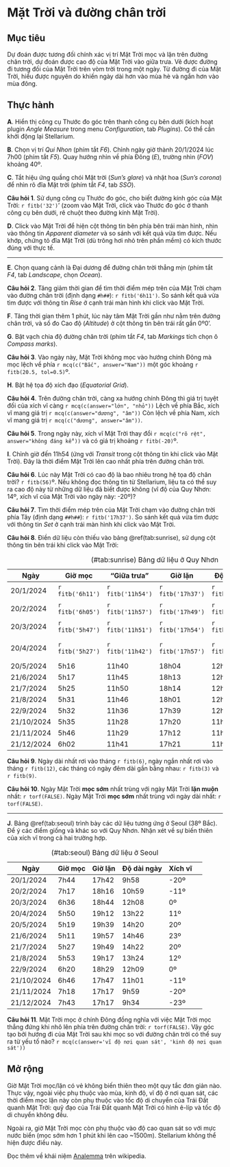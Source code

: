 # Mặt Trời và đường chân trời

## Mục tiêu

Dự đoán được tương đối chính xác vị trí Mặt Trời mọc và lặn trên đường chân trời, dự đoán được cao độ của Mặt Trời vào giữa trưa. Vẽ được đường đi tương đối của Mặt Trời trên vòm trời trong một ngày. Từ đường đi của Mặt Trời, hiểu được nguyên do khiến ngày dài hơn vào mùa hè và ngắn hơn vào mùa đông.

## Thực hành

**A**. Hiển thị công cụ Thước đo góc trên thanh công cụ bên dưới (kích hoạt plugin *Angle Measure* trong menu *Configuration*, tab *Plugins*). Có thể cần khởi động lại Stellarium.

**B**. Chọn vị trí *Qui Nhon* (phím tắt *F6*). Chỉnh ngày giờ thành 20/1/2024 lúc 7h00 (phím tắt *F5*). Quay hướng nhìn về phía Đông (*E*), trường nhìn (*FOV*) khoảng 40º.

**C**. Tắt hiệu ứng quầng chói Mặt trời (*Sun's glare*) và nhật hoa (*Sun's corona*) để nhìn rõ đĩa Mặt trời (phím tắt *F4*, tab *SSO*).

::: {.webex-box}
**Câu hỏi 1**. Sử dụng công cụ Thước đo góc, cho biết đường kính góc của Mặt Trời: `r fitb('32')`' (zoom vào Mặt Trời, click vào Thước đo góc ở thanh công cụ bên dưới, rê chuột theo đường kính Mặt Trời).
:::

**D**. Click vào Mặt Trời để hiện cột thông tin bên phía bên trái màn hình, nhìn vào thông tin *Apparent diameter* và so sánh với kết quả vừa tìm được. Nếu khớp, chứng tỏ đĩa Mặt Trời (dù trông hơi nhỏ trên phần mềm) có kích thước đúng với thực tế.

---

**E**. Chọn quang cảnh là Đại dương để đường chân trời thẳng mịn (phím tắt *F4*, tab *Landscape*, chọn *Ocean*).

::: {.webex-box}
**Câu hỏi 2**. Tăng giảm thời gian để tìm thời điểm mép trên của Mặt Trời chạm vào đường chân trời (định dạng `#h##`): `r fitb('6h11')`. So sánh kết quả vừa tìm được với thông tin *Rise* ở cạnh trái màn hình khi click vào Mặt Trời.
:::

**F**. Tăng thời gian thêm 1 phút, lúc này tâm Mặt Trời gần như nằm trên đường chân trời, và số đo Cao độ (*Altitude*) ở cột thông tin bên trái rất gần 0º0'.

**G**. Bật vạch chia độ đường chân trời (phím tắt *F4*, tab *Markings* tích chọn ô *Compass marks*).

::: {.webex-box}
**Câu hỏi 3**. Vào ngày này, Mặt Trời không mọc vào hướng chính Đông mà mọc lệch về phía `r mcq(c("Bắc", answer="Nam"))` một góc khoảng `r fitb(20.5, tol=0.5)`º.
:::

**H**. Bật hệ tọa độ xích đạo (*Equatorial Grid*). 

::: {.webex-box}
**Câu hỏi 4**. Trên đường chân trời, càng xa hướng chính Đông thì giá trị tuyệt đối của xích vĩ càng `r mcq(c(answer="lớn", "nhỏ"))`
Lệch về phía Bắc, xích vĩ mang giá trị `r mcq(c(answer="dương", "âm"))`
Còn lệch về phía Nam, xích vĩ mang giá trị `r mcq(c("dương", answer="âm"))`.

**Câu hỏi 5**. Trong ngày này, xích vĩ Mặt Trời thay đổi `r mcq(c("rõ rệt", answer="không đáng kể"))` và có giá trị khoảng `r fitb(-20)`º.
:::

**I**. Chỉnh giờ đến 11h54 (ứng với *Transit* trong cột thông tin khi click vào Mặt Trời). Đây là thời điểm Mặt Trời lên cao nhất phía trên đường chân trời.

::: {.webex-box}
**Câu hỏi 6**. Lúc này Mặt Trời có cao độ là bao nhiêu trong hệ tọa độ chân trời? `r fitb(56)`º. Nếu không đọc thông tin từ Stellarium, liệu ta có thể suy ra cao độ này từ những dữ liệu đã biết được không (vĩ độ của Quy Nhơn: 14º, xích vĩ của Mặt Trời vào ngày này: -20º)?

**Câu hỏi 7**. Tìm thời điểm mép trên của Mặt Trời chạm vào đường chân trời phía Tây (định dạng `##h##`): `r fitb('17h37')`. So sánh kết quả vừa tìm được với thông tin *Set* ở cạnh trái màn hình khi click vào Mặt Trời.

**Câu hỏi 8**. Điền dữ liệu còn thiếu vào bảng \@ref(tab:sunrise), sử dụng cột thông tin bên trái khi click vào Mặt Trời:

| Ngày | Giờ mọc | "Giữa trưa" | Giờ lặn | Độ dài ngày | Xích vĩ |
| ---- | ---- | ---- | ---- | ---- | ---- |
| 20/1/2024 | `r fitb('6h11')` | `r fitb('11h54')` | `r fitb('17h37')` | `r fitb('11h26')` | `r fitb(-20)`º |
| 20/2/2024 | `r fitb('6h05')` | `r fitb('11h57')` | `r fitb('17h49')` | `r fitb('11h45')` | `r fitb(-11)`º |
| 20/3/2024 | `r fitb('5h47')` | `r fitb('11h51')` | `r fitb('17h54')` | `r fitb('12h07')` | `r fitb(0, width=3)`º |
| 20/4/2024 | `r fitb('5h27')` | `r fitb('11h42')` | `r fitb('17h57')` | `r fitb('12h30')` | `r fitb(11, width=3)`º |
| 20/5/2024 | 5h16 | 11h40 | 18h04 | 12h48 | 20º |
| 21/6/2024 | 5h17 | 11h45 | 18h13 | 12h56 | 23º |
| 21/7/2024 | 5h25 | 11h50 | 18h14 | 12h49 | 20º |
| 21/8/2024 | 5h31 | 11h46 | 18h01 | 12h31 | 12º |
| 22/9/2024 | 5h32 | 11h36 | 17h39 | 12h07 | 0º |
| 21/10/2024 | 5h35 | 11h28 | 17h20 | 11h45 | -11º |
| 21/11/2024 | 5h46 | 11h29 | 17h12 | 11h26 | -20º |
| 21/12/2024 | 6h02 | 11h41 | 17h21 | 11h19 | -23º |

: (\#tab:sunrise) Bảng dữ liệu ở Quy Nhơn

**Câu hỏi 9**. Ngày dài nhất rơi vào tháng `r fitb(6)`, ngày ngắn nhất rơi vào tháng `r fitb(12)`, các tháng có ngày đêm dài gần bằng nhau: `r fitb(3)` và `r fitb(9)`.

**Câu hỏi 10**. Ngày Mặt Trời __mọc sớm__ nhất trùng với ngày Mặt Trời __lặn muộn__ nhất: `r torf(FALSE)`. Ngày Mặt Trời __mọc sớm__ nhất trùng với ngày dài nhất: `r torf(FALSE)`.
:::

---

**J**. Bảng \@ref(tab:seoul) trình bày các dữ liệu tương ứng ở Seoul (38º Bắc). Để ý các điểm giống và khác so với Quy Nhơn. Nhận xét về sự biến thiên của xích vĩ trong cả hai trường hợp.

| Ngày | Giờ mọc | Giờ lặn | Độ dài ngày | Xích vĩ |
| ---- | ---- | ---- | ---- | ---- | ---- |
| 20/1/2024 | 7h44 | 17h42 | 9h58 | -20º |
| 20/2/2024 | 7h17 | 18h16 | 10h59 | -11º |
| 20/3/2024 | 6h36 | 18h44 | 12h08 | 0º |
| 20/4/2024 | 5h50 | 19h12 | 13h22 | 11º |
| 20/5/2024 | 5h19 | 19h39 | 14h20 | 20º |
| 21/6/2024 | 5h11 | 19h57 | 14h46 | 23º |
| 21/7/2024 | 5h27 | 19h49 | 14h22 | 20º |
| 21/8/2024 | 5h53 | 19h17 | 13h24 | 12º |
| 22/9/2024 | 6h20 | 18h29 | 12h09 | 0º |
| 21/10/2024 | 6h46 | 17h47 | 11h01 | -11º |
| 21/11/2024 | 7h18 | 17h17 | 9h59 | -20º |
| 21/12/2024 | 7h43 | 17h17 | 9h34 | -23º |

: (\#tab:seoul) Bảng dữ liệu ở Seoul

::: {.webex-box}
**Câu hỏi 11**. Mặt Trời mọc ở chính Đông đồng nghĩa với việc Mặt Trời mọc thẳng đứng khi nhô lên phía trên đường chân trời: `r torf(FALSE)`. Vậy góc tạo bởi hướng đi của Mặt Trời sau khi mọc so với đường chân trời có thể suy ra từ yếu tố nào? `r mcq(c(answer='vĩ độ nơi quan sát', 'kinh độ nơi quan sát'))` 
:::

## Mở rộng

Giờ Mặt Trời mọc/lặn có vẻ không biến thiên theo một quy tắc đơn giản nào. Thực vậy, ngoài việc phụ thuộc vào mùa, kinh độ, vĩ độ ở nơi quan sát, các thời điểm mọc lặn này còn phụ thuộc vào tốc độ di chuyển của Trái Đất quanh Mặt Trời: quỹ đạo của Trái Đất quanh Mặt Trời có hình ê-líp và tốc độ di chuyển không đều.

Ngoài ra, giờ Mặt Trời mọc còn phụ thuộc vào độ cao quan sát so với mực nước biển (mọc sớm hơn 1 phút khi lên cao ~1500m). Stellarium không thể hiện được điều này.

Đọc thêm về khái niệm [Analemma](https://en.wikipedia.org/wiki/Analemma) trên wikipedia.